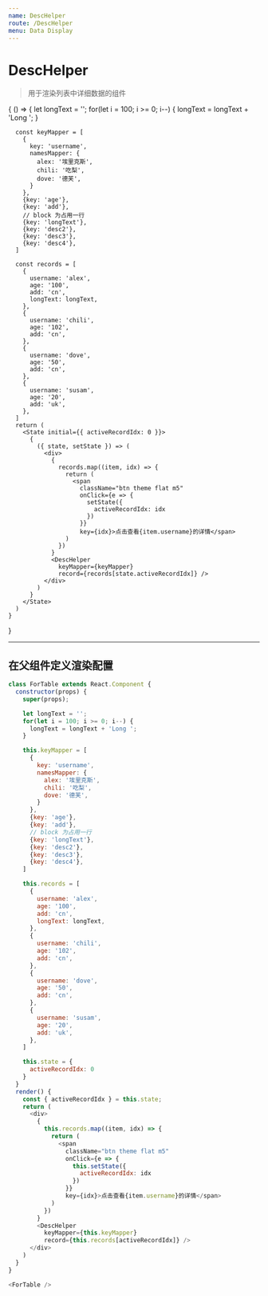 ```yaml
---
name: DescHelper
route: /DescHelper
menu: Data Display
---
```



# DescHelper

> 用于渲染列表中详细数据的组件

<Props of={DescHelper} />

<Playground>
  {
    () => {
      let longText = '';
      for(let i = 100; i >= 0; i--) {
        longText = longText + 'Long ';
      }

      const keyMapper = [
        {
          key: 'username',
          namesMapper: {
            alex: '埃里克斯',
            chili: '吃梨',
            dove: '德芙',
          }
        },
        {key: 'age'},
        {key: 'add'},
        // block 为占用一行
        {key: 'longText'},
        {key: 'desc2'},
        {key: 'desc3'},
        {key: 'desc4'},
      ]

      const records = [
        {
          username: 'alex',
          age: '100',
          add: 'cn',
          longText: longText,
        },
        {
          username: 'chili',
          age: '102',
          add: 'cn',
        },
        {
          username: 'dove',
          age: '50',
          add: 'cn',
        },
        {
          username: 'susam',
          age: '20',
          add: 'uk',
        },
      ]
      return (
        <State initial={{ activeRecordIdx: 0 }}>
          {
            ({ state, setState }) => (
              <div>
                {
                  records.map((item, idx) => {
                    return (
                      <span
                        className="btn theme flat m5"
                        onClick={e => {
                          setState({
                            activeRecordIdx: idx
                          })
                        }}
                        key={idx}>点击查看{item.username}的详情</span>
                    )
                  })
                }
                <DescHelper
                  keyMapper={keyMapper}
                  record={records[state.activeRecordIdx]} />
              </div>
            )
          }
        </State>
      )
    }
  }
</Playground>

----------

## 在父组件定义渲染配置

```js
class ForTable extends React.Component {
  constructor(props) {
    super(props);

    let longText = '';
    for(let i = 100; i >= 0; i--) {
      longText = longText + 'Long ';
    }

    this.keyMapper = [
      {
        key: 'username',
        namesMapper: {
          alex: '埃里克斯',
          chili: '吃梨',
          dove: '德芙',
        }
      },
      {key: 'age'},
      {key: 'add'},
      // block 为占用一行
      {key: 'longText'},
      {key: 'desc2'},
      {key: 'desc3'},
      {key: 'desc4'},
    ]

    this.records = [
      {
        username: 'alex',
        age: '100',
        add: 'cn',
        longText: longText,
      },
      {
        username: 'chili',
        age: '102',
        add: 'cn',
      },
      {
        username: 'dove',
        age: '50',
        add: 'cn',
      },
      {
        username: 'susam',
        age: '20',
        add: 'uk',
      },
    ]

    this.state = {
      activeRecordIdx: 0
    }
  }
  render() {
    const { activeRecordIdx } = this.state;
    return (
      <div>
        {
          this.records.map((item, idx) => {
            return (
              <span
                className="btn theme flat m5"
                onClick={e => {
                  this.setState({
                    activeRecordIdx: idx
                  })
                }}
                key={idx}>点击查看{item.username}的详情</span>
            )
          })
        }
        <DescHelper
          keyMapper={this.keyMapper}
          record={this.records[activeRecordIdx]} />
      </div>
    )
  }
}

<ForTable />
```

